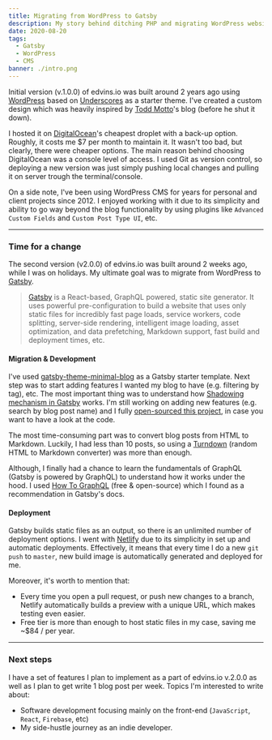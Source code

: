 ```yaml
---
title: Migrating from WordPress to Gatsby
description: My story behind ditching PHP and migrating WordPress website to using React, GraphQL and Gatsby.
date: 2020-08-20
tags:
  - Gatsby
  - WordPress
  - CMS
banner: ./intro.png
---
```


Initial version (v.1.0.0) of edvins.io was built around 2 years ago using [WordPress](https://wordpress.org/) based on [Underscores](https://underscores.me/) as a starter theme. I've created a custom design which was heavily inspired by [Todd Motto](http://toddmotto.com/)'s blog (before he shut it down).

I hosted it on [DigitalOcean](https://digitalocean.com/)'s cheapest droplet with a back-up option. Roughly, it costs me <!-- prettier-ignore -->$7 per month to maintain it. It wasn't too bad, but clearly, there were cheaper options. The main reason behind choosing DigitalOcean was a console level of access. I used Git as version control, so deploying a new version was just simply pushing local changes and pulling it on server trough the terminal/console.

On a side note, I've been using WordPress CMS for years for personal and client projects since 2012. I enjoyed working with it due to its simplicity and ability to go way beyond the blog functionality by using plugins like `Advanced Custom Fields` and `Custom Post Type UI`, etc.

---

### Time for a change

The second version (v2.0.0) of edvins.io was built around 2 weeks ago, while I was on holidays. My ultimate goal was to migrate from WordPress to [Gatsby](http://gatsbyjs.com/).

> [Gatsby](https://www.gatsbyjs.com/) is a React-based, GraphQL powered, static site generator. It uses powerful pre-configuration to build a website that uses only static files for incredibly fast page loads, service workers, code splitting, server-side rendering, intelligent image loading, asset optimization, and data prefetching, Markdown support, fast build and deployment times, etc.

#### Migration & Development

I've used [gatsby-theme-minimal-blog](https://github.com/LekoArts/gatsby-themes/tree/master/themes/gatsby-theme-minimal-blog) as a Gatsby starter template. Next step was to start adding features I wanted my blog to have (e.g. filtering by tag), etc. The most important thing was to understand how [Shadowing mechanism in Gatsby](https://www.gatsbyjs.org/docs/themes/shadowing/) works. I'm still working on adding new features (e.g. search by blog post name) and I fully [open-sourced this project](https://github.com/ummahusla/edvins-io), in case you want to have a look at the code.

The most time-consuming part was to convert blog posts from HTML to Markdown. Luckily, I had less than 10 posts, so using a [Turndown](https://domchristie.github.io/turndown/) (random HTML to Markdown converter) was more than enough.

Although, I finally had a chance to learn the fundamentals of GraphQL (Gatsby is powered by GraphQL) to understand how it works under the hood. I used [How To GraphQL](https://www.howtographql.com/) (free & open-source) which I found as a recommendation in Gatsby's docs.

#### Deployment

Gatsby builds static files as an output, so there is an unlimited number of deployment options. I went with [Netlify](http://netlify.com/) due to its simplicity in set up and automatic deployments. Effectively, it means that every time I do a new `git push` to `master`, new build image is automatically generated and deployed for me.

Moreover, it's worth to mention that:

- Every time you open a pull request, or push new changes to a branch, Netlify automatically builds a preview with a unique URL, which makes testing even easier.
- Free tier is more than enough to host static files in my case, saving me <!-- prettier-ignore -->~$84 / per year.

---

### Next steps

I have a set of features I plan to implement as a part of edvins.io v.2.0.0 as well as I plan to get write 1 blog post per week. Topics I'm interested to write about:

- Software development focusing mainly on the front-end (`JavaScript`, `React`, `Firebase`, etc)
- My side-hustle journey as an indie developer.

